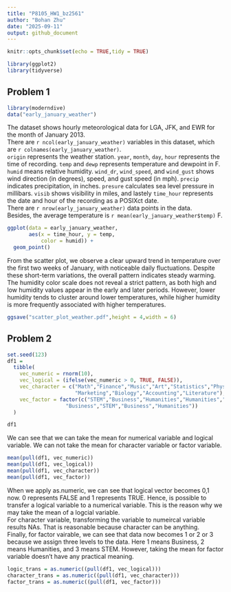 ```yaml
---
title: "P8105_HW1_bz2561"
author: "Bohan Zhu"
date: "2025-09-11"
output: github_document
---
```


```r
knitr::opts_chunk$set(echo = TRUE,tidy = TRUE)
```

```r
library(ggplot2)
library(tidyverse)
```

## Problem 1
```r
library(moderndive)
data("early_january_weather")
```


The dataset shows hourly meteorological data for LGA, JFK, and EWR for the month of January 2013. \
There are `r ncol(early_january_weather)` variables in this dataset, which are `r colnames(early_january_weather)`. \
`origin` represents the weather station. `year`, `month`, `day`, `hour` represents the time of recording. `temp` and `dewp` represents temperature and dewpoint in F. `humid` means relative humidity. `wind_dr`, `wind_speed`, and `wind_gust` shows wind direction (in degrees), speed, and gust speed (in mph). `precip` indicates precipitation, in inches. `presure` calculates sea level pressure in millibars. `visib` shows visibility in miles, and lastely `time_hour` represents the date and hour of the recording as a POSIXct date. \
There are `r nrow(early_january_weather)` data points in the data. \
Besides, the average temperature is `r mean(early_january_weather$temp)` F.

```r
ggplot(data = early_january_weather, 
       aes(x = time_hour, y = temp, 
           color = humid)) + 
  geom_point()
```
From the scatter plot, we observe a clear upward trend in temperature over the first two weeks of January, with noticeable daily fluctuations. Despite these short-term variations, the overall pattern indicates steady warming. The humidity color scale does not reveal a strict pattern, as both high and low humidity values appear in the early and later periods. However, lower humidity tends to cluster around lower temperatures, while higher humidity is more frequently associated with higher temperatures.

```r
ggsave("scatter_plot_weather.pdf",height = 4,width = 6)
```

## Problem 2
```r
set.seed(123)
df1 =
  tibble(
    vec_numeric = rnorm(10),
    vec_logical = (ifelse(vec_numeric > 0, TRUE, FALSE)),
    vec_character = c("Math","Finance","Music","Art","Statistics","Physics",
                      "Marketing","Biology","Accounting","Literature"),
    vec_factor = factor(c("STEM","Business","Humanities","Humanities","STEM","STEM",
                   "Business","STEM","Business","Humanities"))
  )

df1
```
We can see that we can take the mean for numerical variable and logical variable. We can not take the mean for character variable or factor variable. 
```r
mean(pull(df1, vec_numeric))
mean(pull(df1, vec_logical))
mean(pull(df1, vec_character))
mean(pull(df1, vec_factor))
```
When we apply as.numeric, we can see that logical vector becomes 0,1 now. 0 represents FALSE and 1 represents TRUE. Hence, is possible to transfer a logical variable to a numerical variable. This is the reason why we may take the mean of a logcial variable. \
For character variable, transforming the variable to numeircal variable results NAs. That is reasonable because character can be anything. \
Finally, for factor vairable, we can see that data now becomes 1 or 2 or 3 because we assign three levels to the data. Here 1 means Business, 2 means Humanities, and 3 means STEM. However, taking the mean for factor variable doesn't have any practical meaning.
```r
logic_trans = as.numeric((pull(df1, vec_logical)))
character_trans = as.numeric((pull(df1, vec_character)))
factor_trans = as.numeric((pull(df1, vec_factor)))
```

